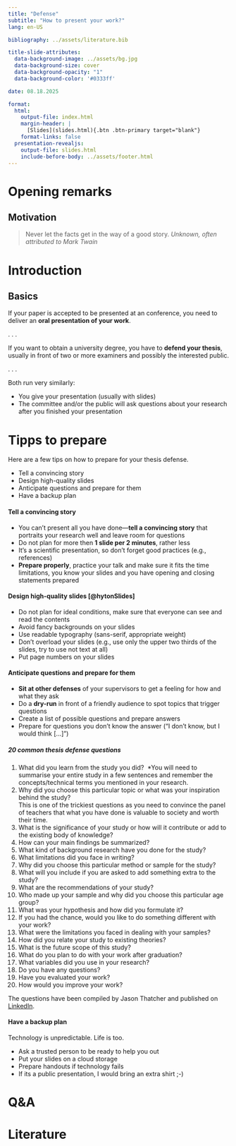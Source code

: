 ```yaml
---
title: "Defense"  
subtitle: "How to present your work?"
lang: en-US

bibliography: ../assets/literature.bib

title-slide-attributes:
  data-background-image: ../assets/bg.jpg
  data-background-size: cover
  data-background-opacity: "1"
  data-background-color: '#0333ff'

date: 08.18.2025

format: 
  html:
    output-file: index.html
    margin-header: | 
      [Slides](slides.html){.btn .btn-primary target="blank"}
    format-links: false          
  presentation-revealjs:
    output-file: slides.html 
    include-before-body: ../assets/footer.html  
---
```


# Opening remarks {.headline-only}

## Motivation

::: large
> Never let the facts get in the way of a good story. *Unknown, often attributed to Mark Twain*
:::

# Introduction  {.headline-only}

## Basics

If your paper is accepted to be presented at an conference, you need to deliver an **oral presentation of your work**.

. . .

If you want to obtain a university degree, you have to **defend your thesis**, usually in front of two or more examiners and possibly the interested public.

. . .

Both run very similarly:

:::{.incremental}
- You give your presentation (usually with slides)
- The committee and/or the public will ask questions about your research after you finished your presentation
:::

# Tipps to prepare {.headline-only}

Here are a few tips on how to prepare for your thesis defense.

:::html-hidden
:::incremental
- Tell a convincing story
- Design high-quality slides
- Anticipate questions and prepare for them
- Have a backup plan
:::
:::

:::{.notes}
#### Tell a convincing story

- You can't present all you have done—**tell a convincing story** that portraits your research well and leave room for questions
- Do not plan for more then **1 slide per 2 minutes**, rather less
- It's a scientific presentation, so don't forget good practices (e.g., references)
- **Prepare properly**, practice your talk and make sure it fits the time limitations, you know your slides and you have opening and closing statements prepared

#### Design high-quality slides [@hytonSlides]

- Do not plan for ideal conditions, make sure that everyone can see and read the contents
- Avoid fancy backgrounds on your slides
- Use readable typography (sans-serif, appropriate weight)
- Don't overload your slides (e.g., use only the upper two thirds of the slides, try to use not text at all)
- Put page numbers on your slides

#### Anticipate questions and prepare for them

- **Sit at other defenses** of your supervisors to get a feeling for how and what they ask
- Do a **dry-run** in front of a friendly audience to spot topics that trigger questions
- Create a list of possible questions and prepare answers
- Prepare for questions you don't know the answer ("I don't know, but I would think [...]")

:::notes
:::callout-note

##### 20 common thesis defense questions

1. What did you learn from the study you did?\ 
   *You will need to summarise your entire study in a few sentences and remember the concepts/technical terms you mentioned in your research.
2. Why did you choose this particular topic or what was your inspiration behind the study?\
   This is one of the trickiest questions as you need to convince the panel of teachers that what you have done is valuable to society and worth their time. 
3. What is the significance of your study or how will it contribute or add to the existing body of knowledge? 
4. How can your main findings be summarized?
5. What kind of background research have you done for the study? 
6. What limitations did you face in writing? 
7. Why did you choose this particular method or sample for the study? 
8. What will you include if you are asked to add something extra to the study? 
9. What are the recommendations of your study? 
10. Who made up your sample and why did you choose this particular age group? 
11. What was your hypothesis and how did you formulate it? 
12. If you had the chance, would you like to do something different with your work? 
13. What were the limitations you faced in dealing with your samples? 
14. How did you relate your study to existing theories? 
15. What is the future scope of this study? 
16. What do you plan to do with your work after graduation? 
17. What variables did you use in your research? 
18. Do you have any questions? 
19. Have you evaluated your work? 
20. How would you improve your work? 

The questions have been compiled by Jason Thatcher and published on [LinkedIn](https://www.linkedin.com/posts/jason-thatcher-0329764_academiclife-phdjourney-activity-7278935147389808640-yoii).

:::
:::

#### Have a backup plan

Technology is unpredictable. Life is too. 

- Ask a trusted person to be ready to help you out
- Put your slides on a cloud storage
- Prepare handouts if technology fails
- If its a public presentation, I would bring an extra shirt ;-) 
:::

# Q&A {.vertical-center .html-hidden .headline-only}

# Literature

::: {#refs}
:::
